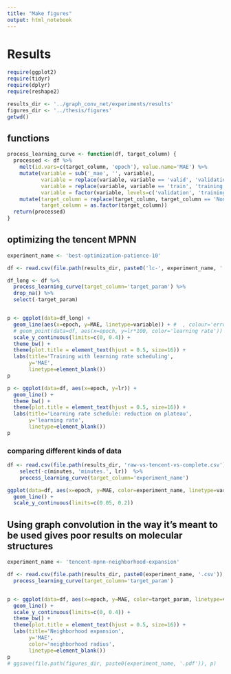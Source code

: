 ```yaml
---
title: "Make figures"
output: html_notebook
---
```


# Results

```r
require(ggplot2)
require(tidyr)
require(dplyr)
require(reshape2)

results_dir <- '../graph_conv_net/experiments/results'
figures_dir <- '../thesis/figures'
getwd()
```

## functions

```r
process_learning_curve <- function(df, target_column) {
  processed <- df %>% 
    melt(id.vars=c(target_column, 'epoch'), value.name='MAE') %>% 
    mutate(variable = sub('_mae', '', variable),
           variable = replace(variable, variable == 'valid', 'validation'),
           variable = replace(variable, variable == 'train', 'training'),
           variable = factor(variable, levels=c('validation', 'training'))) %>% 
    mutate(target_column = replace(target_column, target_column == 'None', '0'),  # for target param = neighborhood expansion
           target_column = as.factor(target_column))
  return(processed)
}
```



## optimizing the tencent MPNN

```r
experiment_name <- 'best-optimization-patience-10'

df <- read.csv(file.path(results_dir, paste0('lc-', experiment_name, '.csv')), stringsAsFactors=F)

df_long <- df %>% 
  process_learning_curve(target_column='target_param') %>% 
  drop_na() %>% 
  select(-target_param)


p <- ggplot(data=df_long) +
  geom_line(aes(x=epoch, y=MAE, linetype=variable)) + #  , colour='error')) +
  # geom_point(data=df, aes(x=epoch, y=lr*100, color='learning rate')) +
  scale_y_continuous(limits=c(0, 0.4)) +
  theme_bw() +
  theme(plot.title = element_text(hjust = 0.5, size=16)) +
  labs(title='Training with learning rate scheduling',
       y='MAE',
       linetype=element_blank())
p
```

```r
p <- ggplot(data=df, aes(x=epoch, y=lr)) +
  geom_line() +
  theme_bw() +
  theme(plot.title = element_text(hjust = 0.5, size=16)) +
  labs(title='Learning rate schedule: reduction on plateau',
       y='learning rate',
       linetype=element_blank())
p
```

### comparing different kinds of data

```r
df <- read.csv(file.path(results_dir, 'raw-vs-tencent-vs-complete.csv')) %>%
    select(-c(minutes, 'minutes.', lr))  %>% 
    process_learning_curve(target_column='experiment_name')

ggplot(data=df, aes(x=epoch, y=MAE, color=experiment_name, linetype=variable)) +
  geom_line() + 
  scale_y_continuous(limits=c(0.05, 0.2)) 
```


## Using graph convolution in the way it's meant to be used gives poor results on molecular structures

```r
experiment_name <- 'tencent-mpnn-neighborhood-expansion'

df <- read.csv(file.path(results_dir, paste0(experiment_name, '.csv')), stringsAsFactors=F) %>%
  process_learning_curve(target_column='target_param')


p <- ggplot(data=df, aes(x=epoch, y=MAE, color=target_param, linetype=variable)) +
  geom_line() +
  scale_y_continuous(limits=c(0, 0.4)) +
  theme_bw() +
  theme(plot.title = element_text(hjust = 0.5, size=16)) +
  labs(title='Neighborhood expansion',
       y='MAE',
       color='neighborhood radius',
       linetype=element_blank())
p
# ggsave(file.path(figures_dir, paste0(experiment_name, '.pdf')), p)
```

